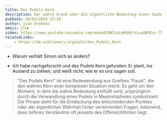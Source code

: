 ```yaml
---
title: Des Pudels Kern
description: Der wahre Grund oder die eigentliche Bedeutung einer Sache.
pubDate: 20/02/2024 23:14
author: Ivan Orekhov
emoji: 🐩🔍❤️
video: https://www.youtube-nocookie.com/embed/DN1tvLmHhKU?si=yQWYEsr-T5cZVuLG
relatedLinks:
    - https://de.wiktionary.org/wiki/des_Pudels_Kern
---
```


- Warum verhält Simon sich so anders?

- Ich habe nachgeforscht und des Pudels Kern gefunden: Er plant, ins Ausland zu ziehen, und weiß nicht, wie er es uns sagen soll.

> "Des Pudels Kern" ist eine Redewendung aus Goethes "Faust",
> die den wahren Kern einer komplexen Situation meint.
> Es geht um den Moment, in dem die wahre Bedeutung enthüllt wird,
> ursprünglich durch die Verwandlung eines Pudels in Mephistopheles symbolisiert.
> Die Phrase steht für die Entdeckung des entscheidenden Punktes
> oder der eigentlichen Wahrheit hinter verwirrenden Fragen,
> betonend, dass tieferes Verständnis oft jenseits des Offensichtlichen liegt.